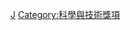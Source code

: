 {{Catnav|頁面分類|人类社会|競賽|獎項}}
{{Catnav|頁面分類|人类社会|獎勵|獎項}}

[[Category:數學组织|J]]
[[Category:科學與技術獎項|Category:科學與技術獎項]]